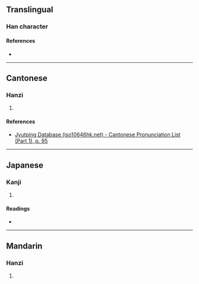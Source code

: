 {{character info}}
==Translingual==

===Han character===
{{Han char|rn=38|rad=女|as=12|sn=15|four=42469|canj=VHDW|ids=⿰女番}}

====References====
* {{Han ref|kx=0271.351|dkj=06754|hdz=21082.040|uh=5B0F|ud=23311|bh=E560|bd=58720}}

----

==Cantonese==

===Hanzi===
{{yue-hanzi|jyut=[[faan1]]|y=faan1}}

# {{rfdef|yue|sort=女12}}

====References====
* [http://www.iso10646hk.net/jp/document/download.jsp Jyutping Database (iso10646hk.net) - Cantonese Pronunciation List (Part 1), p. 95]

----

==Japanese==

===Kanji===
{{ja-kanji|grade=|rs=女12}}

# {{rfdef|ja|sort=女12}}

====Readings====
* {{ja-readings|on=[[はん]] (han)|kun=}}

----

==Mandarin==

===Hanzi===
{{cmn-hanzi|pin=[[fān]] ([[fan1]])|wg=fan<sup>1</sup>}}

# {{rfdef|cmn|sort=女12}}